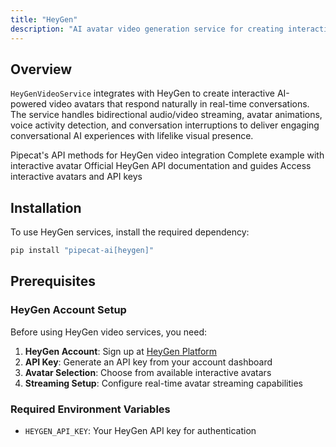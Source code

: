 ```yaml
---
title: "HeyGen"
description: "AI avatar video generation service for creating interactive conversational avatars"
---
```


## Overview

`HeyGenVideoService` integrates with HeyGen to create interactive AI-powered video avatars that respond naturally in real-time conversations. The service handles bidirectional audio/video streaming, avatar animations, voice activity detection, and conversation interruptions to deliver engaging conversational AI experiences with lifelike visual presence.

<CardGroup cols={2}>
  <Card
    title="HeyGen Video API Reference"
    icon="code"
    href="https://reference-server.pipecat.ai/en/latest/api/pipecat.services.heygen.video.html"
  >
    Pipecat's API methods for HeyGen video integration
  </Card>
  <Card
    title="Example Implementation"
    icon="play"
    href="https://github.com/pipecat-ai/pipecat/blob/main/examples/foundational/43a-heygen-video-service.py"
  >
    Complete example with interactive avatar
  </Card>
  <Card
    title="HeyGen Documentation"
    icon="book"
    href="https://docs.heygen.com/reference/authentication"
  >
    Official HeyGen API documentation and guides
  </Card>
  <Card title="HeyGen Platform" icon="microphone" href="https://app.heygen.com">
    Access interactive avatars and API keys
  </Card>
</CardGroup>

## Installation

To use HeyGen services, install the required dependency:

```bash
pip install "pipecat-ai[heygen]"
```

## Prerequisites

### HeyGen Account Setup

Before using HeyGen video services, you need:

1. **HeyGen Account**: Sign up at [HeyGen Platform](https://app.heygen.com)
2. **API Key**: Generate an API key from your account dashboard
3. **Avatar Selection**: Choose from available interactive avatars
4. **Streaming Setup**: Configure real-time avatar streaming capabilities

### Required Environment Variables

- `HEYGEN_API_KEY`: Your HeyGen API key for authentication
